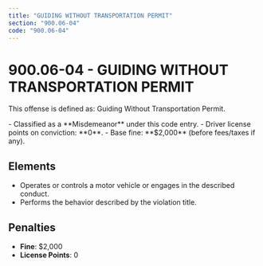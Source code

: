```yaml
---
title: "GUIDING WITHOUT TRANSPORTATION PERMIT"
section: "900.06-04"
code: "900.06-04"
---
```





# 900.06-04 - GUIDING WITHOUT TRANSPORTATION PERMIT

This offense is defined as: Guiding Without Transportation Permit.

<Aside type="caution" title="Charge Type: Misdemeanor">
- Classified as a **Misdemeanor** under this code entry.
- Driver license points on conviction: **0**.
- Base fine: **$2,000** (before fees/taxes if any).
</Aside>

## Elements
- Operates or controls a motor vehicle or engages in the described conduct.
- Performs the behavior described by the violation title.

## Penalties
- **Fine**: $2,000
- **License Points**: 0
